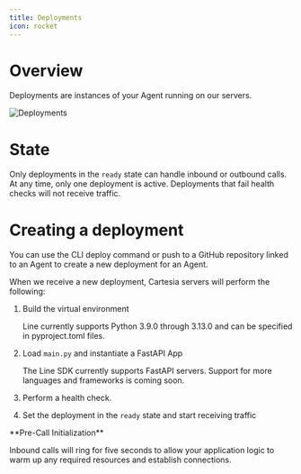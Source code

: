 ---
title: Deployments
icon: rocket
---
# Overview
Deployments are instances of your Agent running on our servers.

<Frame>
    <img src="/assets/images/agents/deployments.png" alt="Deployments"/>
</Frame>

# State
Only deployments in the `ready` state can handle inbound or outbound calls. At any time, only one deployment is active.
Deployments that fail health checks will not receive traffic.

# Creating a deployment
You can use the CLI deploy command or push to a GitHub repository linked to an Agent to create a new deployment for an Agent.

When we receive a new deployment, Cartesia servers will perform the following:

1. Build the virtual environment

    <Info>
        Line currently supports Python 3.9.0 through 3.13.0 and can be specified in pyproject.toml files.
    </Info>

2. Load `main.py` and instantiate a FastAPI App

    <Info>
    The Line SDK currently supports FastAPI servers. Support for more languages and frameworks is coming soon.
    </Info>

3. Perform a health check.

4. Set the deployment in the `ready` state and start receiving traffic


<Tip title="Pre-Call Initialization" icon="phone-volume">
**Pre-Call Initialization**

Inbound calls will ring for five seconds to allow your application logic to warm up any required resources and establish
    connections.
</Tip>





